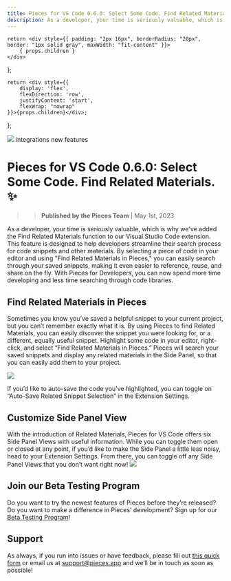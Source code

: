 ```yaml
---
title: Pieces for VS Code 0.6.0: Select Some Code. Find Related Materials. ✨
description: As a developer, your time is seriously valuable, which is why we've added the Find Related Materials function to our Visual Studio Code extension. This feature is designed to help developers streamline their search process for code snippets and other materials. By selecting a piece of code in your editor and using &quot;Find Related Materials in Pieces,&quot; you can easily search through your saved snippets, making it even easier to reference, reuse, and share on the fly. With Pieces for Developers, you can now spend more time developing and less time searching through code libraries.
---
```


    return <div style={{ padding: "2px 16px", borderRadius: "20px", border: "1px solid gray", maxWidth: "fit-content" }}>
        { props.children }
    </div>
};

    return <div style={{
        display: 'flex',
        flexDirection: 'row',
        justifyContent: 'start',
        flexWrap: "nowrap"
    }}>{props.children}</div>;
};

<link rel="canonical" href="https://code.pieces.app/updates/pieces-vs-code-related-materials" />

![](https://uploads-ssl.webflow.com/6143afec68f555387049efb3/6408c56fa51c0a2bea1a5e63_vscode060_2961d743d5212bfdf2ca2e82b09ab361_2000.jpeg)
<GridFlexRow><Tag>integrations</Tag> <Tag>new features</Tag></GridFlexRow>

# Pieces for VS Code 0.6.0: Select Some Code. Find Related Materials. ✨
> > **Published by the Pieces Team** | May 1st, 2023

As a developer, your time is seriously valuable, which is why we've added the Find Related Materials function to our Visual Studio Code extension. This feature is designed to help developers streamline their search process for code snippets and other materials. By selecting a piece of code in your editor and using &quot;Find Related Materials in Pieces,&quot; you can easily search through your saved snippets, making it even easier to reference, reuse, and share on the fly. With Pieces for Developers, you can now spend more time developing and less time searching through code libraries.

## Find Related Materials in Pieces
Sometimes you know you’ve saved a helpful snippet to your current project, but you can’t remember exactly what it is. By using Pieces to find Related Materials, you can easily discover the snippet you were looking for, or a different, equally useful snippet.
Highlight some code in your editor, right-click, and select “Find Related Materials in Pieces.” Pieces will search your saved snippets and display any related materials in the Side Panel, so that you can easily add them to your project.

![](https://uploads-ssl.webflow.com/6143afec68f555387049efb3/6408ab0cfd068f4a20b65768_related-snippets_44facb3c8e7c4a635911a234c8a22839.gif)

If you’d like to auto-save the code you’ve highlighted, you can toggle on “Auto-Save Related Snippet Selection” in the Extension Settings.

## Customize Side Panel View
With the introduction of Related Materials, Pieces for VS Code offers six Side Panel Views with useful information. While you can toggle them open or closed at any point, if you’d like to make the Side Panel a little less noisy, head to your Extension Settings. From there, you can toggle off any Side Panel Views that you don’t want right now!
![](https://uploads-ssl.webflow.com/6143afec68f555387049efb3/6408ab0bfd068f4c50b6575d_screenshot-2023-03-07-at-35833-pm_83638ff6d4c1ac5aab51259d21fb89d5_800.jpeg)

## Join our Beta Testing Program
Do you want to try the newest features of Pieces before they’re released? Do you want to make a difference in Pieces’ development? Sign up for our <a href="https://getpieces.typeform.com/to/XGGlUqEI" target="_blank" rel="noopener noreferrer">Beta Testing Program</a>!

## Support
As always, if you run into issues or have feedback, please fill out <a href="https://getpieces.typeform.com/to/mCjBSIjF" target="_blank" rel="noopener noreferrer">this quick form</a> or email us at <a href="mailto:support@pieces.app" target="_blank" rel="noopener noreferrer">support@pieces.app</a> and we’ll be in touch as soon as possible!